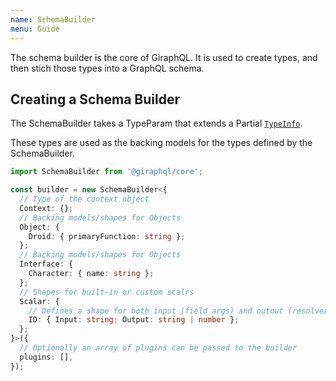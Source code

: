 ```yaml
---
name: SchemaBuilder
menu: Guide
---
```


The schema builder is the core of GiraphQL. It is used to create types, and then stich those types
into a GraphQL schema.

## Creating a Schema Builder

The SchemaBuilder takes a TypeParam that extends a Partial
[`TypeInfo`](http://localhost:3000/api-type-info).

These types are used as the backing models for the types defined by the SchemaBuilder.

```typescript
import SchemaBuilder from '@giraphql/core';

const builder = new SchemaBuilder<{
  // Type of the context object
  Context: {};
  // Backing models/shapes for Objects
  Object: {
    Droid: { primaryFunction: string };
  };
  // Backing models/shapes for Objects
  Interface: {
    Character: { name: string };
  };
  // Shapes for built-in or custom scalrs
  Scalar: {
    // Defines a shape for both input (field args) and outout (resolver return types)
    ID: { Input: string; Output: string | number };
  };
}>({
  // Optionally an array of plugins can be passed to the builder
  plugins: [],
});
```
